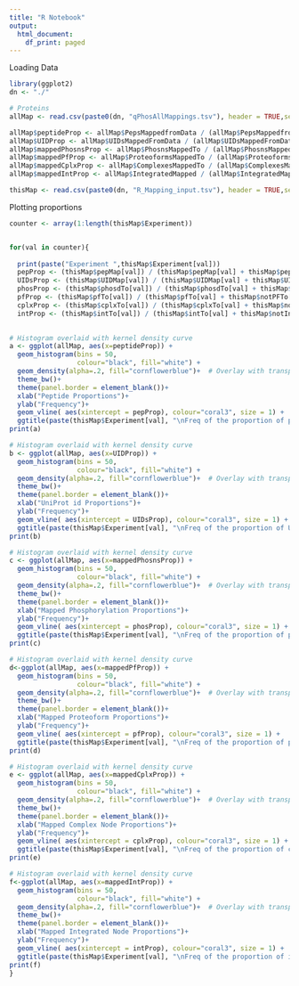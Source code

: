 ```yaml
---
title: "R Notebook"
output:
  html_document:
    df_print: paged
---
```



Loading Data 
```r
library(ggplot2)
dn <- "./"

# Proteins
allMap <- read.csv(paste0(dn, "qPhosAllMappings.tsv"), header = TRUE,sep = '\t')

allMap$peptideProp <- allMap$PepsMappedfromData / (allMap$PepsMappedfromData + allMap$PeptidesNotMappedFromData)
allMap$UIDProp <- allMap$UIDsMappedFromData / (allMap$UIDsMappedFromData + allMap$UIDSNotMappedFromData)
allMap$mappedPhosnsProp <- allMap$PhosnsMappedTo / (allMap$PhosnsMappedTo + allMap$PhosnsNotMappedTo)
allMap$mappedPfProp <- allMap$ProteoformsMappedTo / (allMap$ProteoformsMappedTo + allMap$ProteoformsNotMappedTo)
allMap$mappedCplxProp <- allMap$ComplexesMappedTo / (allMap$ComplexesMappedTo + allMap$ComplexesNotMappedTo)
allMap$mappedIntProp <- allMap$IntegratedMapped / (allMap$IntegratedMapped + allMap$IntegratedNotMapped)

thisMap <- read.csv(paste0(dn, "R_Mapping_input.tsv"), header = TRUE,sep = '\t')
```
Plotting proportions 
```r
counter <- array(1:length(thisMap$Experiment))


for(val in counter){
  
  print(paste("Experiment ",thisMap$Experiment[val]))
  pepProp <- (thisMap$pepMap[val]) / (thisMap$pepMap[val] + thisMap$pepNotMap[val])
  UIDsProp <- (thisMap$UIDMap[val]) / (thisMap$UIDMap[val] + thisMap$UIDnotMap[val])
  phosProp <- (thisMap$phosdTo[val]) / (thisMap$phosdTo[val] + thisMap$notPhosdTo[val])
  pfProp <- (thisMap$pfTo[val]) / (thisMap$pfTo[val] + thisMap$notPFTo[val])
  cplxProp <- (thisMap$cplxTo[val]) / (thisMap$cplxTo[val] + thisMap$notCplxTo[val])
  intProp <- (thisMap$intTo[val]) / (thisMap$intTo[val] + thisMap$notIntTo[val])
  

# Histogram overlaid with kernel density curve
a <- ggplot(allMap, aes(x=peptideProp)) + 
  geom_histogram(bins = 50,
                 colour="black", fill="white") +
  geom_density(alpha=.2, fill="cornflowerblue")+  # Overlay with transparent density plot
  theme_bw()+
  theme(panel.border = element_blank())+
  xlab("Peptide Proportions")+
  ylab("Frequency")+
  geom_vline( aes(xintercept = pepProp), colour="coral3", size = 1) + 
  ggtitle(paste(thisMap$Experiment[val], "\nFreq of the proportion of peptides mapped from data"))
print(a)

# Histogram overlaid with kernel density curve
b <- ggplot(allMap, aes(x=UIDProp)) + 
  geom_histogram(bins = 50,
                 colour="black", fill="white") +
  geom_density(alpha=.2, fill="cornflowerblue")+  # Overlay with transparent density plot
  theme_bw()+
  theme(panel.border = element_blank())+
  xlab("UniProt id Proportions")+
  ylab("Frequency")+
  geom_vline( aes(xintercept = UIDsProp), colour="coral3", size = 1) + 
  ggtitle(paste(thisMap$Experiment[val], "\nFreq of the proportion of UniProt IDs mapped from data"))
print(b)

# Histogram overlaid with kernel density curve
c <- ggplot(allMap, aes(x=mappedPhosnsProp)) + 
  geom_histogram(bins = 50,
                 colour="black", fill="white") +
  geom_density(alpha=.2, fill="cornflowerblue")+  # Overlay with transparent density plot
  theme_bw()+
  theme(panel.border = element_blank())+
  xlab("Mapped Phosphorylation Proportions")+
  ylab("Frequency")+
  geom_vline( aes(xintercept = phosProp), colour="coral3", size = 1) + 
  ggtitle(paste(thisMap$Experiment[val], "\nFreq of the proportion of phosphorylations in the network with mapped data"))
print(c)

# Histogram overlaid with kernel density curve
d<-ggplot(allMap, aes(x=mappedPfProp)) + 
  geom_histogram(bins = 50,
                 colour="black", fill="white") +
  geom_density(alpha=.2, fill="cornflowerblue")+  # Overlay with transparent density plot
  theme_bw()+
  theme(panel.border = element_blank())+
  xlab("Mapped Proteoform Proportions")+
  ylab("Frequency")+
  geom_vline( aes(xintercept = pfProp), colour="coral3", size = 1) + 
  ggtitle(paste(thisMap$Experiment[val], "\nFreq of the proportion of proteoforms in the network with mapped data"))
print(d)

# Histogram overlaid with kernel density curve
e <- ggplot(allMap, aes(x=mappedCplxProp)) + 
  geom_histogram(bins = 50,
                 colour="black", fill="white") +
  geom_density(alpha=.2, fill="cornflowerblue")+  # Overlay with transparent density plot
  theme_bw()+
  theme(panel.border = element_blank())+
  xlab("Mapped Complex Node Proportions")+
  ylab("Frequency")+
  geom_vline( aes(xintercept = cplxProp), colour="coral3", size = 1) + 
  ggtitle(paste(thisMap$Experiment[val], "\nFreq of the proportion of complexes in the network with mapped data"))
print(e)

# Histogram overlaid with kernel density curve
f<-ggplot(allMap, aes(x=mappedIntProp)) + 
  geom_histogram(bins = 50,
                 colour="black", fill="white") +
  geom_density(alpha=.2, fill="cornflowerblue")+  # Overlay with transparent density plot
  theme_bw()+
  theme(panel.border = element_blank())+
  xlab("Mapped Integrated Node Proportions")+
  ylab("Frequency")+
  geom_vline( aes(xintercept = intProp), colour="coral3", size = 1) + 
  ggtitle(paste(thisMap$Experiment[val], "\nFreq of the proportion of integrated nodes in the network with mapped data"))
print(f)
}

```



